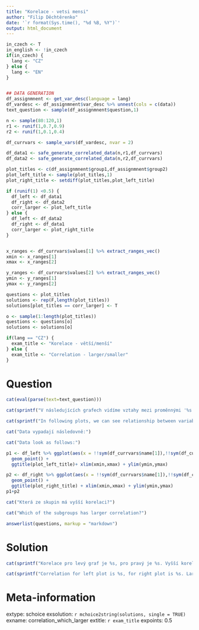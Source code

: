 ```yaml
---
title: "Korelace - vetsi mensi"
author: "Filip Děchtěrenko"
date: '`r format(Sys.time(), "%d %B, %Y")`'
output: html_document
---
```


```r
in_czech <- T
in_english <- !in_czech
if(in_czech) {
  lang <- "CZ"
} else {
  lang <- "EN"
}
```

```r

```

```r
## DATA GENERATION
df_assignmnent <- get_var_desc(language = lang)
df_vardesc <- df_assignmnent$var_desc %>% unnest(cols = c(data))
text_question <- sample(df_assignmnent$question,1)

n <- sample(80:120,1)
r1 <- runif(1,0.7,0.9)
r2 <- runif(1,0.1,0.4)

df_currvars <- sample_vars(df_vardesc, nvar = 2)

df_data1 <- safe_generate_correlated_data(n,r1,df_currvars)
df_data2 <- safe_generate_correlated_data(n,r2,df_currvars)

plot_titles <- c(df_assignmnent$group1,df_assignmnent$group2)
plot_left_title <- sample(plot_titles,1)
plot_right_title <- setdiff(plot_titles,plot_left_title)

if (runif(1) <0.5) {
  df_left <- df_data1  
  df_right <- df_data2
  corr_larger <- plot_left_title
} else {
  df_left <- df_data2  
  df_right <- df_data1
  corr_larger <- plot_right_title
}


x_ranges <- df_currvars$values[1] %>% extract_ranges_vec()
xmin <- x_ranges[1]
xmax <- x_ranges[2]

y_ranges <- df_currvars$values[2] %>% extract_ranges_vec()
ymin <- y_ranges[1]
ymax <- y_ranges[2]

questions <- plot_titles
solutions <- rep(F,length(plot_titles))
solutions[plot_titles == corr_larger] <- T

o <- sample(1:length(plot_titles))
questions <- questions[o]
solutions <- solutions[o]

if(lang == "CZ") {
  exam_title <- "Korelace - větší/menší"
} else {
  exam_title <- "Correlation - larger/smaller"
}
```

Question
========

```r
cat(eval(parse(text=text_question)))
```

```r
cat(sprintf("V následujících grafech vidíme vztahy mezi proměnnými '%s' a '%s' zvlášť pro podskupinu %s a %s. Rozhodněte, která z korelací je větší.", df_currvars$name[1], df_currvars$name[2], df_assignmnent$group1, df_assignmnent$group2))
```

```r
cat(sprintf("In following plots, we can see relationship between variables '%s' and '%s' separately for groups %s and %s. Decide, which correlation is larger.", df_currvars$name[1], df_currvars$name[2], df_assignmnent$group1, df_assignmnent$group2))
```

```r
cat("Data vypadají následovně:")
```

```r
cat("Data look as follows:")
```


```r
p1 <- df_left %>% ggplot(aes(x = !!sym(df_currvars$name[1]),!!sym(df_currvars$name[2]))) + theme(aspect.ratio = 1) + 
  geom_point() + 
  ggtitle(plot_left_title)+ xlim(xmin,xmax) + ylim(ymin,ymax)

p2 <- df_right %>% ggplot(aes(x = !!sym(df_currvars$name[1]),!!sym(df_currvars$name[2]))) + theme(aspect.ratio = 1) + 
  geom_point() + 
  ggtitle(plot_right_title) + xlim(xmin,xmax) + ylim(ymin,ymax)
p1+p2
```

```r
cat("Která ze skupin má vyšší korelaci?")
```

```r
cat("Which of the subgroups has larger correlation?")
```



```r
answerlist(questions, markup = "markdown")
```

Solution
========
```r
cat(sprintf("Korelace pro levý graf je %s, pro pravý je %s. Vyšší korelaci mají tedy %s.", fmt(cor(df_left[[1]],df_left[[2]]),2), fmt(cor(df_right[[1]],df_right[[2]]),2), corr_larger))
```

```r
cat(sprintf("Correlation for left plot is %s, for right plot is %s. Larger correlation has %s.", fmt(cor(df_left[[1]],df_left[[2]]),2), fmt(cor(df_right[[1]],df_right[[2]]),2), corr_larger))
```

Meta-information
================
extype: schoice
exsolution: `r mchoice2string(solutions, single = TRUE)`
exname: correlation_which_larger
extitle: `r exam_title` 
expoints: 0.5
